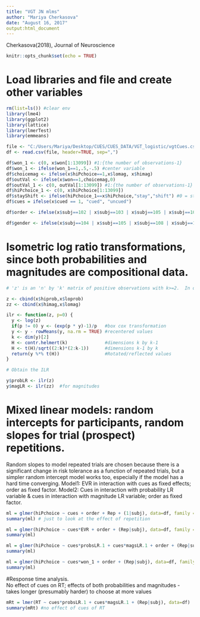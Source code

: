 ---
title: "VGT JN mlms"
author: "Mariya Cherkasova"
date: "August 16, 2017"
output:html_document
---
Cherkasova(2018), Journal of Neuroscience

```{r setup, include=FALSE}
knitr::opts_chunk$set(echo = TRUE)
```
# Load libraries and file and create other variables

```{r}
rm(list=ls()) #clear env
library(lme4)
library(ggplot2)
library(lattice)
library(lmerTest)
library(emmeans)

file <- "C:/Users/Mariya/Desktop/CUES/CUES_DATA/VGT_logistic/vgtCues.csv"
df <- read.csv(file, header=TRUE, sep=",")

df$won_1 <- c(0, x$won[1:13099]) #1:{the number of observations-1}
df$won_1 <- ifelse(won_1==1,.5,-.5) #center variable
df$choicemag <- ifelse(x$hiPchoice==1,x$lomag, x$himag)
df$outVal <- ifelse(x$won==1,choicemag,0)
df$outVal_1 <- c(0, outVal[1:13099]) #1:{the number of observations-1}
df$hiPchoice_1 <- c(0, x$hiPchoice[1:13099])
df$stayShift <- ifelse(hiPchoice_1==x$hiPchoice,"stay","shift") #0 = stay; 1 = shift
df$cues = ifelse(x$cued == 1, "cued", "uncued") 

df$order <- ifelse(x$subj==102 | x$subj==103 | x$subj==105 | x$subj==108 | x$subj==111 | x$subj==119 | x$subj==122 | x$subj==125 | x$subj==131 | x$subj==134 | x$subj==141 | x$subj==142 | x$subj==143 | x$subj==147 | x$subj==149 | x$subj==151 | x$subj==154 | x$subj==154 | x$subj==155 | x$subj==157 | x$subj==163 | x$subj==165 | x$subj==172 | x$subj==173 | x$subj==182 | x$subj==183 | x$subj==186 | x$subj==204 | x$subj==229 | x$subj==230 | x$subj==101 | x$subj==112 | x$subj==118 | x$subj==121 | x$subj==128 | x$subj==130 | x$subj==136 | x$subj==138 | x$subj==140 | x$subj==150 | x$subj==153 | x$subj==158 | x$subj==159 | x$subj==164 | x$subj==170 | x$subj==174 | x$subj==175 | x$subj==180 | x$subj==181 | x$subj==187 | x$subj==189 | x$subj==190 | x$subj==195 | x$subj==197 | x$subj==200 | x$subj==206 | x$subj==209 | x$subj==211 | x$subj==212 | x$subj==214 | x$subj==216 | x$subj==217 | x$subj==222 | x$subj==224 | x$subj==226 | x$subj==228, "IV","VI") 

df$gender <- ifelse(x$subj==104 | x$subj==105 | x$subj==108 | x$subj==115 | x$subj==116 | x$subj==122 | x$subj==124 | x$subj==125 | x$subj==131 | x$subj==133 | x$subj==141 | x$subj==142 | x$subj==145 | x$subj==149 | x$subj==154 | x$subj==157 | x$subj==158 | x$subj==165 | x$subj==167 | x$subj==176 | x$subj==178 | x$subj==180 | x$subj==196 | x$subj==199 | x$subj==200 | x$subj==202 | x$subj==205 | x$subj==206 | x$subj==207 | x$subj==208 | x$subj==209 | x$subj==210 | x$subj==211 | x$subj==212 | x$subj==213 | x$subj==214 | x$subj==215 | x$subj==216 | x$subj==217 | x$subj==218 | x$subj==219 | x$subj==220 | x$subj==221 | x$subj==222 | x$subj==223 | x$subj==224 | x$subj==225 | x$subj==226 | x$subj==227 | x$subj==228 | x$subj==229 | x$subj==230 | x$subj==231, "male","female")

```

# Isometric log ratio transformations, since both probabilities and magnitudes are compositional data. 

```{r}
# 'z' is an 'n' by 'k' matrix of positive observations with k>=2.  In our case 'n' is all the rows (or trials) and 'k' is the two probabilities that add up to 1.  To start, we creat maxtrix 'z'.

z <- cbind(x$hiprob,x$loprob)
zz <- cbind(x$himag,x$lomag)

ilr <- function(z, p=0) {
  y <- log(z)
  if(p != 0) y <- (exp(p * y)-1)/p   #box cox transformation
  y <- y - rowMeans(y, na.rm = TRUE) #recentered values
  k <- dim(y)[2]
  H <- contr.helmert(k)              #dimensions k by k-1
  H <- t(H)/sqrt((2:k)*(2:k-1))      #dimensions k-1 by k
  return(y %*% t(H))                 #Rotated/reflected values
}

# Obtain the ILR

y$probLR <- ilr(z)
y$magLR <- ilr(zz)  #for magnitudes

```

# Mixed linear models: random intercepts for participants, random slopes for trial (prospect) repetitions.
Random slopes to model repeated trials are chosen because there is a significant change in risk tolerance as a function of repeated trials, but a simpler random intercept model works too, especially if the model has a hard time converging.
Model1: EVR in interaction with cues as fixed effects; order as fixed factor. 
Model2: Cues in interaction with probability LR variable & cues in interaction with magnitude LR variable; order as fixed factor. 

```{r}

ml = glmer(hiPchoice ~ cues + order + Rep + (1|subj), data=df, family = binomial)
summary(ml) # just to look at the effect of repetition

ml = glmer(hiPchoice ~ cues*EVR + order + (Rep|subj), data=df, family = binomial)
summary(ml) 

ml = glmer(hiPchoice ~ cues*probsLR.1 + cues*magsLR.1 + order + (Rep|subj), data=df, family = binomial)
summary(ml) 

ml = glmer(hiPchoice ~ cues*won_1 + order + (Rep|subj), data=df, family = binomial)
summary(ml) 

```

#Response time analysis.  
No effect of cues on RT; effects of both probabilities and magnitudes - takes longer (presumably harder) to choose at more values

```{r}

mRt = lmer(RT ~ cues*probsLR.1 + cues*magsLR.1 + (Rep|subj), data=df)
summary(mRt) #no effect of cues of RT


```

